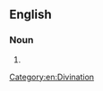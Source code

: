 ==English==

===Noun===
{{en-noun|-}}

# {{alternative spelling of|crithomancy|lang=en}}

[[Category:en:Divination]]